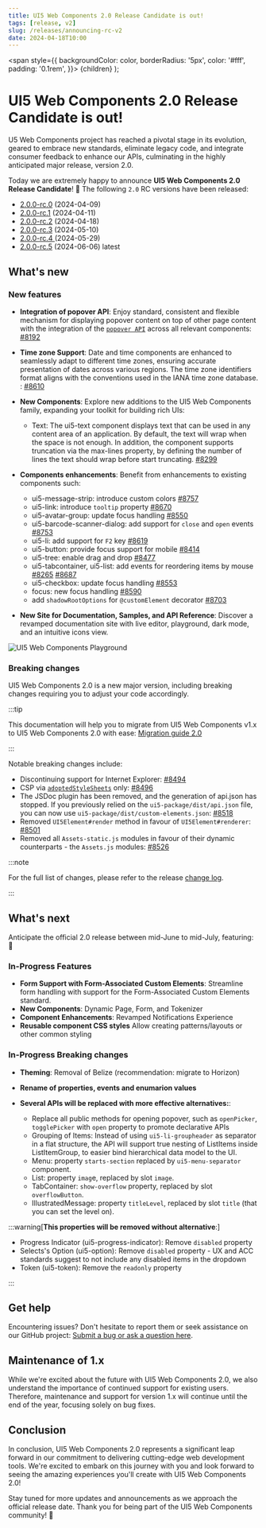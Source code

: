 ```yaml
---
title: UI5 Web Components 2.0 Release Candidate is out!
tags: [release, v2]
slug: /releases/announcing-rc-v2
date: 2024-04-18T10:00
---
```


  <span
    style={{
      backgroundColor: color,
      borderRadius: '5px',
      color: '#fff',
      padding: '0.1rem',
    }}>
    {children}
  </span>
);

# UI5 Web Components 2.0 Release Candidate is out!

U5 Web Components project has reached a pivotal stage in its evolution, geared to embrace new standards, eliminate legacy code, and integrate consumer feedback to enhance our APIs, culminating in the highly anticipated major release, version 2.0. 

Today we are extremely happy to announce **UI5 Web Components 2.0 Release Candidate**! 🥳️
The following `2.0` RC versions have been released:
- [2.0.0-rc.0](https://github.com/UI5/webcomponents/releases/tag/v2.0.0-rc.0) (2024-04-09)
- [2.0.0-rc.1](https://github.com/UI5/webcomponents/releases/tag/v2.0.0-rc.1) (2024-04-11)
- [2.0.0-rc.2](https://github.com/UI5/webcomponents/releases/tag/v2.0.0-rc.2) (2024-04-18) 
- [2.0.0-rc.3](https://github.com/UI5/webcomponents/releases/tag/v2.0.0-rc.3) (2024-05-10)
- [2.0.0-rc.4 ](https://github.com/UI5/webcomponents/releases/tag/v2.0.0-rc.4) (2024-05-29)
- [2.0.0-rc.5](https://github.com/UI5/webcomponents/releases/tag/v2.0.0-rc.5) (2024-06-06) <Highlight color="#1877F2">latest</Highlight> 


## What's new

### New features

- **Integration of popover API**: Enjoy standard, consistent and flexible mechanism for displaying popover content on top of other page content with the integration of the [`popover API`](https://developer.mozilla.org/en-US/docs/Web/HTML/Global_attributes/popover) across all relevant components: [#8192](https://github.com/UI5/webcomponents/pull/8192)
  
- **Time zone Support**: Date and time components are enhanced to seamlessly adapt to different time zones, ensuring accurate presentation of dates across various regions. The time zone identifiers format aligns with the conventions used in the IANA time zone database. : [#8610](https://github.com/UI5/webcomponents/issues/8610)

- **New Components**: Explore new additions to the UI5 Web Components family, expanding your toolkit for building rich UIs:
    - Text: The ui5-text component displays text that can be used in any content area of an application. By default, the text will wrap when the space is not enough. In addition, the component supports truncation via the max-lines property, by defining the number of lines the text should wrap before start truncating. [#8299](https://github.com/UI5/webcomponents/pull/8299)

- **Components enhancements**: Benefit from enhancements to existing components such:
    - ui5-message-strip: introduce custom colors [#8757](https://github.com/UI5/webcomponents/pull/8757)
    - ui5-link: introduce `tooltip` property [#8670](https://github.com/UI5/webcomponents/pull/8670)
    - ui5-avatar-group: update focus handling [#8550](https://github.com/UI5/webcomponents/issues/8550) 
    - ui5-barcode-scanner-dialog: add support for `close` and `open` events [#8753](https://github.com/UI5/webcomponents/issues/8753)
    - ui5-li: add support for `F2` key [#8619](https://github.com/UI5/webcomponents/issues/8619)
    - ui5-button: provide focus support for mobile [#8414](https://github.com/UI5/webcomponents/issues/8414)
    - ui5-tree: enable drag and drop [#8477](https://github.com/UI5/webcomponents/issues/8477)
    - ui5-tabcontainer, ui5-list: add events for reordering items by mouse [#8265](https://github.com/UI5/webcomponents/pull/8265) [#8687](https://github.com/UI5/webcomponents/pull/8687) 
    - ui5-checkbox: update focus handling [#8553](https://github.com/UI5/webcomponents/issues/8553)
    - focus: new focus handling [#8590](https://github.com/UI5/webcomponents/issues/8590) 
    - add `shadowRootOptions` for `@customElement` decorator [#8703](https://github.com/UI5/webcomponents/issues/8703)

- **New Site for Documentation, Samples, and API Reference**: Discover a revamped documentation site with live editor, playground, dark mode, and an intuitive icons view. 

![UI5 Web Components Playground](./img/playground_dark.png)

### Breaking changes
UI5 Web Components 2.0 is a new major version, including breaking changes requiring you to adjust your code accordingly. 

:::tip

This documentation will help you to migrate from UI5 Web Components v1.x to UI5 Web Components 2.0 with ease: [Migration guide 2.0](/docs/migration-guides/to-version-2/)

:::

Notable breaking changes include: 

- Discontinuing support for Internet Explorer: [#8494](https://github.com/UI5/webcomponents/pull/8494)
- CSP via [`adoptedStyleSheets`](https://developer.mozilla.org/en-US/docs/Web/API/Document/adoptedStyleSheets) only: [#8496](https://github.com/UI5/webcomponents/pull/8496)
- The JSDoc plugin has been removed, and the generation of api.json has stopped. If you previously relied on the `ui5-package/dist/api.json` file, you can now use `ui5-package/dist/custom-elements.json`: [#8518](https://github.com/UI5/webcomponents/pull/8518)
- Removed `UI5Element#render` method in favour of `UI5Element#renderer`: [#8501](https://github.com/UI5/webcomponents/pull/8501) 
- Removed all `Assets-static.js` modules in favour of their dynamic counterparts - the `Assets.js` modules: [#8526](https://github.com/UI5/webcomponents/pull/8526)

:::note

For the full list of changes, please refer to the release [change log](https://github.com/UI5/webcomponents/releases).

:::

## What's next
Anticipate the official 2.0 release between mid-June to mid-July, featuring: 🚀

### In-Progress Features

-   **Form Support with Form-Associated Custom Elements**: Streamline form handling with support for the Form-Associated Custom Elements standard.
-   **New Components**: Dynamic Page, Form, and Tokenizer
-   **Component Enhancements**: Revamped Notifications Experience
-   **Reusable component CSS styles** Allow creating patterns/layouts or other common styling

### In-Progress Breaking changes

-  **Theming**: Removal of Belize (recommendation: migrate to Horizon)
-  **Rename of properties, events and enumarion values**

-  **Several APIs will be replaced with more effective alternatives:**:

	-   Replace all public methods for opening popover, such as `openPicker`, `togglePicker` with `open` property to promote declarative APIs
	-   Grouping of Items: Instead of using `ui5-li-groupheader` as separator in a flat structure, the API will support true nesting of ListItems inside ListItemGroup, to easier bind hierarchical data model to the UI.
	-   Menu: property `starts-section` replaced by `ui5-menu-separator` component.
	-   List: property `imag`e, replaced by slot `image`.
	-   TabContainer: `show-overflow` property, replaced by slot `overflowButton`.
	-   IllustratedMessage: property `titleLevel`, replaced by slot `title` (that you can set the level on).


:::warning[**This properties will be removed without alternative**:]

-   Progress Indicator (ui5-progress-indicator): Remove `disabled` property 
-   Selects's Option (ui5-option): Remove `disabled` property - UX and ACC standards suggest to not include any disabled items in the dropdown
-   Token (ui5-token): Remove the `readonly` property 

:::

## Get help
Encountering issues? Don't hesitate to report them or seek assistance on our GitHub project: [Submit a bug or ask a question here](https://github.com/UI5/webcomponents/issues/new/choose).

## Maintenance of 1.x
While we're excited about the future with UI5 Web Components 2.0, we also understand the importance of continued support for existing users. Therefore, maintenance and support for version 1.x will continue until the end of the year, focusing solely on bug fixes.

## Conclusion
In conclusion, UI5 Web Components 2.0 represents a significant leap forward in our commitment to delivering cutting-edge web development tools. We're excited to embark on this journey with you and look forward to seeing the amazing experiences you'll create with UI5 Web Components 2.0!

Stay tuned for more updates and announcements as we approach the official release date. Thank you for being part of the UI5 Web Components community! 🙌
